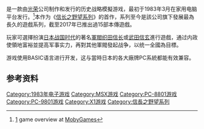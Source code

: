 {{NoteTA
| G1=Games
}}

{{vgname|信长之野望|ja=信長の野望}}是一款由[[光榮公司|光荣]]公司制作和发行的历史战略模擬游戏，最初于1983年3月在家用电脑平台发行。<ref name="mobygames">[http://www.mobygames.com/search/quick?q=Nobunaga+no+Yab] game overview at [[MobyGames|MobyGames]]</ref>本作为《[[信长之野望系列|信长之野望系列]]》的首作，系列至今是該公司旗下發展最為長久的遊戲系列，截至2017年已推出過15部本傳遊戲。

玩家可選擇扮演[[日本战国时代|日本战国时代]]的著名[[軍閥|軍閥]][[织田信长|织田信长]]或[[武田信玄|武田信玄]]進行遊戲，通过内政使領地富裕並提高军事实力，再對其他軍閥發起战争，以统一全國為目標。

游戏使用BASIC语言进行开发，这与當時日本的各大廠牌PC系統都能有效兼容。

== 参考资料 ==
{{Reflist}}

{{信长之野望系列}}

{{DEFAULTSORT:Nobunaga no Yab}}
[[Category:1983年电子游戏|Category:1983年电子游戏]]
[[Category:MSX游戏|Category:MSX游戏]]
[[Category:PC-8801游戏|Category:PC-8801游戏]]
[[Category:PC-9801游戏|Category:PC-9801游戏]]
[[Category:X1游戏|Category:X1游戏]]
[[Category:信長之野望系列|Category:信長之野望系列]]

{{KoeiTecmo-stub}}
{{strategy-videogame-stub}}